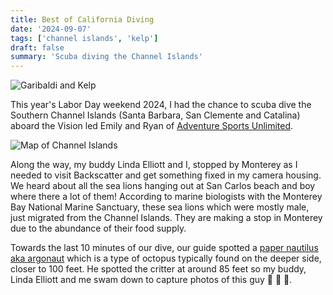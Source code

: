 ```yaml
---
title: Best of California Diving
date: '2024-09-07'
tags: ['channel islands', 'kelp']
draft: false
summary: 'Scuba diving the Channel Islands'
---
```


<Image
  src="/static/images/channel-islands/garibaldi-kelp.jpg"
  width={800}
  height={840}
  alt="Garibaldi and Kelp"
/>

This year's Labor Day weekend 2024, I had the chance to scuba dive the Southern Channel Islands (Santa Barbara, San Clemente and Catalina) aboard the Vision led Emily and Ryan of [Adventure Sports Unlimited](https://asudoit.com/).

<Image
  src="/static/images/channel-islands/channel-islands.png"
  width={800}
  height={840}
  alt="Map of Channel Islands"
/>

Along the way, my buddy Linda Elliott and I, stopped by Monterey as I needed to visit Backscatter and get something fixed in my camera housing. We heard about all the sea lions hanging out at San Carlos beach and boy where there a lot of them! According to marine biologists with the Monterey Bay National Marine Sanctuary, these sea lions which were mostly male, just migrated from the Channel Islands. They are making a stop in Monterey due to the abundance of their food supply.

<YouTube embedId="qUtLXD6ItGQ?si=l6btWqSojMnHYaRB" />

Towards the last 10 minutes of our dive, our guide spotted a [paper nautilus aka argonaut](https://oceanconservancy.org/blog/2020/10/05/paper-nautilus/) which is a type of octopus typically found on the deeper side, closer to 100 feet. He spotted the critter at around 85 feet so my buddy, Linda Elliott and me swam down to capture photos of this guy 📸 🎥 🎉.
